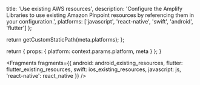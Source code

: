 
  title: 'Use existing AWS resources',
  description:
    'Configure the Amplify Libraries to use existing Amazon Pinpoint resources by referencing them in your configuration.',
  platforms: ['javascript', 'react-native', 'swift', 'android', 'flutter']
};

  return getCustomStaticPath(meta.platforms);
};

  return {
    props: {
      platform: context.params.platform,
      meta
    }
  };
}


<Fragments
  fragments={{
    android: android_existing_resources,
    flutter: flutter_existing_resources,
    swift: ios_existing_resources,
    javascript: js,
    'react-native': react_native
  }}
/>
